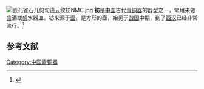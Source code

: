 {{NoteTA
|T =zh-cn:钫 (器皿);zh-tw:鈁 (器皿)
|1 =zh-cn:钫;zh-tw:鈁;
}}
[[File:嵌孔雀石几何勾连云纹钫NMC.jpg|right]]
'''钫'''是[[中国|中国]]古代[[青铜器|青铜器]]的器型之一，常用来做盛酒或盛水器皿。钫来源于[[壶|壶]]，是方形的壶，始见于[[战国|战国]]中期，到了[[西汉|西汉]]已经非常流行。<ref>{{cite journal |author1=贾文忠 |title=说“钫” |journal=收藏界 |date=2013 |issue=12 |page=108-109}}</ref>

==参考文献==
{{reflist}}

[[Category:中国青铜器|Category:中国青铜器]]